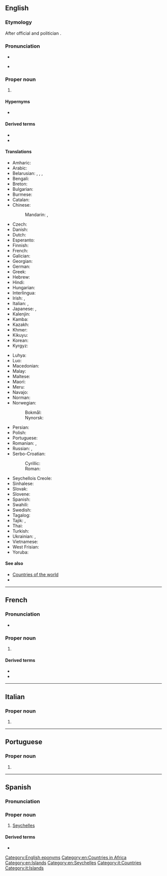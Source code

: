 ==English==
{{wikipedia}}

===Etymology===
After {{etyl|fr|en}} official and politician {{w|Jean Moreau de Séchelles}}.

===Pronunciation===
* {{IPA|en|/seɪˈʃɛlz/}}
* {{a|US}} {{audio|en|En-us-Seychelles.ogg}}

===Proper noun===
{{en-plural noun|head=the Seychelles}}

# {{senseid|en|Q1042}}{{place|en|country|in East|continent/Africa|official=Republic of Seychelles}}

====Hypernyms====
* {{l|en|Subsahara}}

====Derived terms====
* {{l|en|Seychellois}}
* {{l|en|Seyche}}


====Translations====
{{trans-top|id=Q1042|country in East Africa}}
* Amharic: {{t|am|ሲሸልስ}}
* Arabic: {{t|ar|سِيشِيل|m|tr=sišīl}}
* Belarusian: {{t|be|Сейшэ́лы|f-p}}, {{t|be|Сейшэ́льскія астравы́|m-p}}, {{t|be|Сэйшэ́лы|f-p}}, {{t|be|Сэйшэ́льскія астравы́|m-p}}
* Bengali: {{t+|bn|সেশেল}}
* Breton: {{t|br|Sechelez}}
* Bulgarian: {{t|bg|Сейше́ли|m-p}}
* Burmese: {{t|my|ဆေးရှဲ}}
* Catalan: {{t+|ca|Seychelles|f-p}}
* Chinese:
*: Mandarin: {{t+|cmn|塞舌爾|sc=Hani}}, {{t+|cmn|塞舌尔|tr=Sàishé'ěr|sc=Hani}}
* Czech: {{t+|cs|Seychely|p}}
* Danish: {{t|da|Seychellerne}}
* Dutch: {{t+|nl|Seychellen|p}}
* Esperanto: {{t+|eo|Sejŝeloj|p}}
* Finnish: {{t+|fi|Seychellit}}
* French: {{t+|fr|Seychelles|f-p}}
* Galician: {{t+|gl|Seixeles|f-p}}
* Georgian: {{t|ka|სეიშელის კუნძულები}}
* German: {{t+|de|Seychellen|p}}
* Greek: {{t+|el|Σεϋχέλλες|f-p}}
* Hebrew: {{t|he|סיישל|tr=seyshel|alt=סֵיְשֶׁל / סיישל}}
* Hindi: {{t+|hi|सेशेल्स}}
* Hungarian: {{t+|hu|Seychelle-szigetek}}
* Interlingua: {{t|ia|Seychelles}}
* Irish: {{t|ga|Séiséil|m|alt=Na Séiséil}}, {{t|ga|Poblacht na Séiséal|f}}
* Italian: {{t+|it|Seychelles|f-p}}, {{t|it|Seicelle|f-p}}
* Japanese: {{t|ja|セイシェル|tr=Seisheru}}, {{t+|ja|セーシェル|tr=Sēsheru}}
* Kalenjin: {{t|kln|Shelisheli}}
* Kamba: {{t|kam|Shelisheli}}
* Kazakh: {{t|kk|Сейшель аралдары}}
* Khmer: {{t|km|សេសែល}}
* Kikuyu: {{t|ki|Shelisheli}}
* Korean: {{t+|ko|^세이셸|tr=seisyel}}
* Kyrgyz: {{t|ky|Сейшел аралдары}}
{{trans-mid}}
* Luhya: {{t|luy|Bushelisheli}}
* Luo: {{t|luo|sishel}}
* Macedonian: {{t|mk|Сејшели|m-p}}
* Malay: {{t|ms|Seychelles}}
* Maltese: {{t|mt|Sejxell|alt=is-Sejxell}}
* Maori: {{t|mi|Heikere  }}
* Meru: {{t|mer|ushelisheli}}
* Navajo: {{t|nv|Seishel}}
* Norman: {{t|nrf|Seychelles|f-p}}
* Norwegian:
*: Bokmål: {{t+|nb|Seychellene}}
*: Nynorsk: {{t+|nn|Seychellane}}
* Persian: {{t|fa|سیشل|tr=seyšel}}
* Polish: {{t+|pl|Seszele}}
* Portuguese: {{t+|pt|Seicheles}}
* Romanian: {{t+|ro|Seychelles}}, {{t|ro|Seișele}}
* Russian: {{t|ru|Сейше́лы|f-p}}, {{t|ru|Сейше́льские острова́|m-p}}
* Serbo-Croatian:
*: Cyrillic: {{t|sh|Сејшели|m-p}}
*: Roman: {{t+|sh|Sejšeli|m-p}}
* Seychellois Creole: {{t|crs|Sesel}}
* Sinhalese: {{t|si|සීෂෙල්ස්}}
* Slovak: {{t|sk|Seychely|p}}
* Slovene: {{t+|sl|Sejšéli|m-p}}
* Spanish: {{t+|es|Seychelles|f-p}}
* Swahili: {{t+|sw|Shelisheli}}
* Swedish: {{t+|sv|Seychellerna}}
* Tagalog: {{t|tl|Seysyels}}
* Tajik: {{t|tg|Ҷазираҳои Сейшел}}, {{t|tg|Сейшел}}
* Thai: {{t+|th|เซเชลส์}}
* Turkish: {{t+|tr|Seyşeller|p}}
* Ukrainian: {{t|uk|Сейше́ли|f-p}}, {{t+|uk|Сейше́льські острови́|m-p}}
* Vietnamese: {{t|vi|Xây-sen}}
* West Frisian: {{t|fy|Seysjellen|p}}
* Yoruba: {{t|yo|Seṣẹlẹsi}}
{{trans-bottom}}

====See also====
* [[Appendix:Countries of the world|Countries of the world]]
* {{list:countries of Africa/en}}

[[Category:English eponyms]]
[[Category:en:Countries in Africa]]
[[Category:en:Islands]]
[[Category:en:Seychelles]]

----

==French==

===Pronunciation===
* {{audio|fr|Fr-Seychelles.ogg|Audio}}

===Proper noun===
{{fr-proper noun|f-p}}

# {{l|en|Seychelles}}

====Derived terms====
* {{l|fr|Seychellois}}
* {{l|fr|seychellois}}

{{C|fr|Countries|Islands}}

----

==Italian==
{{wikipedia|lang=it}}

===Proper noun===
{{it-proper noun|f}} {{g|p}}

# {{l|en|Seychelles}}

[[Category:it:Countries]]
[[Category:it:Islands]]

----

==Portuguese==

===Proper noun===
{{pt-proper noun|f-p}}

# {{alternative spelling of|pt|Seicheles}}

----

==Spanish==
{{wikipedia|lang=es}}

===Pronunciation===
{{es-IPA|Seicheles}}

===Proper noun===
{{es-proper noun|f}}

# [[#English|Seychelles]]

====Derived terms====
* {{l|es|seychellense}}

{{C|es|Countries|Islands}}